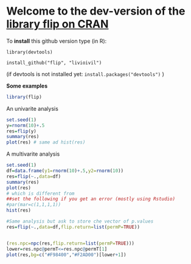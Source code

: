 
# Welcome to the dev-version of the [library flip on CRAN](http://cran.r-project.org/web/packages/flip/index.html)



To **install** this github version type (in R):

`library(devtools)`

`install_github("flip", "livioivil")`

(if devtools is not installed yet: `install.packages("devtools")` )


**Some examples**

```r
library(flip)
```
An univarite analysis
```r
set.seed(1)
y=rnorm(10)+.5
res=flip(y)
summary(res)
plot(res) # same ad hist(res)
```

A multivarite analysis
```r
set.seed(1)
df=data.frame(y1=rnorm(10)+.5,y2=rnorm(10))
res=flip(~.,data=df)
summary(res)
plot(res) 
# which is different from
##set the following if you get an error (mostly using Rstudio)
#par(mar=c(1,1,1,1))
hist(res)
```


```r
#Same analysis but ask to store che vector of p.values
res=flip(~.,data=df,flip.return=list(permP=TRUE))


(res.npc=npc(res,flip.return=list(permP=TRUE)))
lower=res.npc@permT<=res.npc@permT[1]
plot(res,bg=c("#F98400","#F2AD00")[lower+1])
```